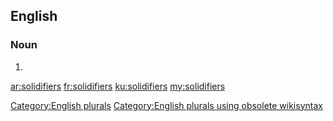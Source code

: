 ==English==

===Noun===
{{head|en}}

# {{plural of|solidifier}}

[[Category:English plurals]][[Category:English plurals using obsolete wikisyntax]]

[[ar:solidifiers]]
[[fr:solidifiers]]
[[ku:solidifiers]]
[[my:solidifiers]]